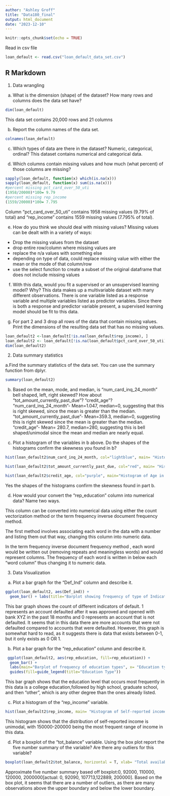 ```yaml
---
author: "Ashley Groff"
title: "Data180_final"
output: html_document
date: "2023-12-10"
---
```


```r
knitr::opts_chunk$set(echo = TRUE)
```

Read in csv file 
```r
loan_default <- read.csv("loan_default_data_set.csv")
```
## R Markdown

1. Data wrangling
a. What is the dimension (shape) of the dataset?  How many rows and columns does the data set have?

```r
dim(loan_default)
```
This data set contains 20,000 rows and 21 columns


b. Report the column names of the data set.
```r
colnames(loan_default)
```

c. Which types of data are there in the dataset? Numeric, categorical, ordinal?
This dataset contains numerical and categorical data. 

d. Which columns contain missing values and how much (what percent) of those columns are missing?
```r
sapply(loan_default, function(x) which(is.na(x)))
sapply(loan_default, function(x) sum(is.na(x)))
#percent missing pct_card_over_50_uti
(1958/20000)*100= 9.79
#percent missing rep_income
(1559/20000)*100= 7.795
```
Column "pct_card_over_50_uti" contains 1958 missing values (9.79% of total) and "rep_income" contains 1559 missing values (7.795% of total). 

e. How do you think we should deal with missing values? 
Missing values can be dealt with in a variety of ways:  
- Drop the missing values from the dataset
- drop entire row/column where missing values are
- replace the n/a values with something else
- depending on type of data, could replace missing value with either the mean or the mode of that column/row
- use the select function to create a subset of the original dataframe that does not include missing values 

f. With this data, would you fit a supervised or an unsupervised learning model? Why? 
This data makes up a multivariable dataset with many different observations. There is one variable listed as a response variable and multiple variables listed as predictor variables. Since there is both a response and predictor variable present, a supervised learning model should be fit to this data. 

g. For part 2 and 3 drop all rows of the data that contain missing values. Print the dimensions of the resulting data set that has no missing values.
```r
loan_default2 <-loan_default[!is.na(loan_default$rep_income), ]
loan_default2 <- loan_default[!is.na(loan_default$pct_card_over_50_uti), ]
dim(loan_default2)

```

2. Data summary statistics 

a.Find the summary statistics of the data set. You can use the summary function from dplyr. 
```r
summary(loan_default2)
```

b. Based on the mean, mode, and median, is “num_card_inq_24_month” bell shaped, left, right skewed? How about “tot_amount_currently_past_due”? “credit_age”? 
"num_card_inq_24_month"- Mean=1.047, median=0, suggesting that this is right skewed, since the mean is greater than the median. 
"tot_amount_currently_past_due"- Mean=359.3, median=0, suggesting this is right skewed since the mean is greater than the median. 
“credit_age”- Mean= 280.7, median=280, suggesting this is bell shaped/unimodal since the mean and median are nearly equal. 

c. Plot a histogram of the variables in b above. Do the shapes of the histograms confirm the skewness you found in b?

```r
hist(loan_default2$num_card_inq_24_month, col="lightblue", main= "Histogram of # Credit Card Inquiries in last 24 Months", xlab= "# Credit Card Inquiries")

hist(loan_default2$tot_amount_currently_past_due, col="red", main= "Histogram of Total Amount Past Due Currently for All Credit Accounts", xlab="Total Amount Past Due")

hist(loan_default2$credit_age, col="purple", main="Histogram of Age in Months of First Credit Product Obtained by the Applicant", xlab= "Age in Months")
```
Yes the shapes of the histograms confirm the skewness found in part b. 

d.	How would your convert the “rep_education” column into numerical data? Name two ways. 

This column can be converted into numerical data using either the count vectorization method or the term frequency inverse document frequency method.

The first method involves associating each word in the data with a number and listing them out that way, changing this column into numeric data. 

In the term frequency inverse document frequency method , each word would be written out (removing repeats and meaningless words) and would represent columns. The frequency of each word is written in below each "word column" thus changing it to numeric data. 

3. Data Visualization 
a.	Plot a bar graph for the “Def_Ind” column and describe it.
```r
ggplot(loan_default2, aes(Def_ind)) + 
  geom_bar() + labs(title="Barplot showing frequency of type of Indicator of Default", x= "Indicator of Default (0 or 1)")
```
This bar graph shows the count of different indicators of default. 1 represents an account defaulted after it was approved and opened with bank XYZ in the past 18 months and 0 represents an account that is not defaulted. It seems that in this data there are more accounts that were not defaulted compared to accounts that were defaulted. However, this graph is somewhat hard to read, as it suggests there is data that exists between 0-1, but it only exists as 0 OR 1.

b.	Plot a bar graph for the “rep_education" column and describe it. 
```r
 ggplot(loan_default2, aes(rep_education, fill=rep_education)) +
  geom_bar() +
  labs(main="Barplot of frequency of education types", x= "Education type") +
  guides(fill=guide_legend(title="Education Type"))

``` 
This bar graph shows that the education level that occurs most frequently in this data is a college education,followed by high school, graduate school, and then "other", which is any other degree than the ones already listed. 

c.	Plot a histogram of the “rep_income” variable.
```r
hist(loan_default2$rep_income, main= "Histogram of Self-reported income", xlab="Self-reported income", col = "blue")

```
This histogram shows that the distribution of self-reported income is unimodal, with 150000-200000 being the most frequent range of income in this data. 

d.	Plot a boxplot of the “tot_balance” variable. Using the box plot report the five number summary of the variable? Are there any outliers for this variable? 
```r
boxplot(loan_default2$tot_balance, horizontal = T, xlab= "Total available balance", cex.lab=1.2, cex.axis=1.2)
```
Approximate five number summary based off boxplot:0, 92000, 110000, 120000, 2000000[actual: 0, 92090, 107713,122889, 200000]. Based on the box plot, it seems that there are a number of outliers, as there are many observations above the upper boundary and below the lower boundary.